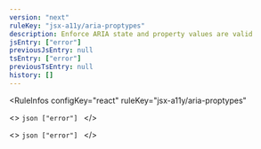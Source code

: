 ```yaml
---
version: "next"
ruleKey: "jsx-a11y/aria-proptypes"
description: Enforce ARIA state and property values are valid
jsEntry: ["error"]
previousJsEntry: null
tsEntry: ["error"]
previousTsEntry: null
history: []
---
```


<RuleInfos 
  configKey="react" 
  ruleKey="jsx-a11y/aria-proptypes" 
>
  <>
    ```json
    ["error"]
    ```
  </>

  <>
    ```json
    ["error"]
    ```
  </>
</RuleInfos>

